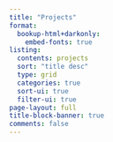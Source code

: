 ```yaml
---
title: "Projects"
format: 
  bookup-html+darkonly:
    embed-fonts: true
listing:
  contents: projects
  sort: "title desc"
  type: grid
  categories: true
  sort-ui: true
  filter-ui: true
page-layout: full
title-block-banner: true
comments: false
---
```


